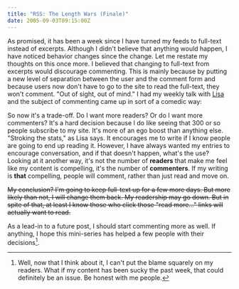 ```yaml
---
title: "RSS: The Length Wars (Finale)"
date: 2005-09-03T09:15:00Z
---
```


As promised, it has been a week since I have turned my feeds to full-text instead of excerpts. Although I didn't believe that anything would happen, I have noticed behavior changes since the change. Let me restate my thoughts on this once more. I believed that changing to full-text from excerpts would discourage commenting. This is mainly because by putting a new level of separation between the user and the comment form and because users now don't have to go to the site to read the full-text, they won't comment. "Out of sight, out of mind." I had my weekly talk with [Lisa][1] and the subject of commenting came up in sort of a comedic way:

<dialog>
<dt>Bryan</dt>
<dd>We just launched Facebook for high schools today.</dd>
<dt>Lisa</dt>
<dd>i saw that...</dd>
<dt>Lisa</dt>
<dd>very nice</dd>
<dt>Bryan</dt>
<dd>^_^</dd>
<dt>Bryan</dt>
<dd>You don't comment. :p</dd>
<dt>Bryan</dt>
<dd>j/k</dd>
<dt>Lisa</dt>
<dd>lol it's cuz i read on the feed</dd>
<dt>Lisa</dt>
<dd>i'll try to comment more</dd>
<dt>Bryan</dt>
<dd>:)</dd>
<dt>Bryan</dt>
<dd>See see? [Full-text] Feed discourages commenting.</dd>
<dt>Lisa</dt>
<dd>I'll have to make note.</dd>
<dt>Lisa</dt>
<dd>it totally does, but it does encourage reading... so it's a catch</dd>
</dialog>

So now it's a trade-off. Do I want more readers? Or do I want more commenters? It's a hard decision because I do like seeing that 300 or so people subscribe to my site. It's more of an ego boost than anything else. "Stroking the stats," as Lisa says. It encourages me to write if I know people are going to end up reading it. However, I have always wanted my entries to encourage conversation, and if that doesn't happen, what's the use? Looking at it another way, it's not the number of **readers** that make me feel like my content is compelling, it's the number of **commenters**. If my writing is **that** compelling, people will comment, rather than just read and move on.

<del>My conclusion? I'm going to keep full-text up for a few more days. But more likely than not, I will change them back. My readership may go down. But in spite of that, at least I know those who click those "read more..." links will actually want to read.</del>


As a lead-in to a future post, I should start commenting more as well. If anything, I hope this mini-series has helped a few people with their decisions[^1].

[^1]: Well, now that I think about it, I can't put the blame squarely on my readers. What if my content has been sucky the past week, that could definitely be an issue. Be honest with me people.

[1]: http://www.lisamcmillan.com
